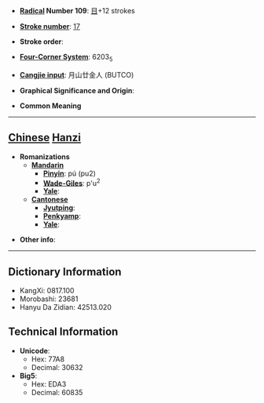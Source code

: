 * '''[[Wiktionary:Chinese radical index| Radical]] Number 109''': [[Wiktionary:Chinese radical index 目|目]]+12 strokes

* '''[[Wiktionary:Chinese total strokes index|Stroke number]]''': [[Wiktionary:Chinese total strokes index 17|17]]

* '''Stroke order''': 

* '''[[Wiktionary:Chinese four corner index|Four-Corner System]]''': 6203<sub>5</sub>

* '''[[Wiktionary:Chinese Cangjie index|Cangjie input]]''': 月山廿金人 (BUTCO)

* '''Graphical Significance and Origin''': 

* '''Common Meaning'''

----

== [[Chinese]] [[Hanzi]] ==

* '''Romanizations'''
** '''[[Mandarin]]'''
*** '''[[Pinyin]]''': pú (pu2)
*** '''[[Wade-Giles]]''': p'u<sup>2</sup>
*** '''[[Yale]]''': 
** '''[[Cantonese]]'''
*** '''[[Jyutping]]''':
*** '''[[Penkyamp]]''': 
*** '''[[Yale]]''': 

* '''Other info''': 

----

== Dictionary Information ==

* KangXi: 0817.100
* Morobashi: 23681
* Hanyu Da Zidian: 42513.020

== Technical Information ==

* '''Unicode''':
** Hex: 77A8
** Decimal: 30632
* '''Big5''':
** Hex: EDA3
** Decimal: 60835